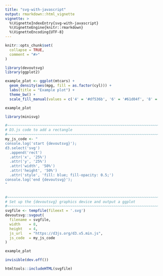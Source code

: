 ```yaml
---
title: "svg-with-javascript"
output: rmarkdown::html_vignette
vignette: >
  %\VignetteIndexEntry{svg-with-javascript}
  %\VignetteEngine{knitr::rmarkdown}
  %\VignetteEncoding{UTF-8}
---
```


```r
knitr::opts_chunk$set(
  collapse = TRUE,
  comment = "#>"
)
```

```r
library(devoutsvg)
library(ggplot2)
```




```r
example_plot <- ggplot(mtcars) + 
  geom_density(aes(mpg, fill = as.factor(cyl))) + 
  labs(title = "Example plot") + 
  theme_bw() +    
  scale_fill_manual(values = c('4' = '#df536b', '6' = '#61d04f', '8' = '#2297e6'))

example_plot
```

```r
library(minisvg)

#~~~~~~~~~~~~~~~~~~~~~~~~~~~~~~~~~~~~~~~~~~~~~~~~~~~~~~~~~~~~~~~~~~~~~~~~~~~~~
# D3.js code to add a rectangle
#~~~~~~~~~~~~~~~~~~~~~~~~~~~~~~~~~~~~~~~~~~~~~~~~~~~~~~~~~~~~~~~~~~~~~~~~~~~~~
my_js_code <- "
console.log('start {devoutsvg}');
d3.select('svg')
  .append('rect')
  .attr('x', '25%')
  .attr('y', '25%')
  .attr('width', '50%')
  .attr('height', '50%')
  .attr('style', 'fill: blue; fill-opacity: 0.5;')
console.log('end {devoutsvg}');
"


#~~~~~~~~~~~~~~~~~~~~~~~~~~~~~~~~~~~~~~~~~~~~~~~~~~~~~~~~~~~~~~~~~~~~~~~~~~~~~
# Set up the {devoutsvg} graphics device and output a ggplot
#~~~~~~~~~~~~~~~~~~~~~~~~~~~~~~~~~~~~~~~~~~~~~~~~~~~~~~~~~~~~~~~~~~~~~~~~~~~~~
svgfile <- tempfile(fileext = '.svg')
devoutsvg::svgout(
  filename = svgfile, 
  width    = 8, 
  height   = 4,
  js_url   = "https://d3js.org/d3.v5.min.js",
  js_code  = my_js_code
)

example_plot

invisible(dev.off())
```


```r
htmltools::includeHTML(svgfile)
```